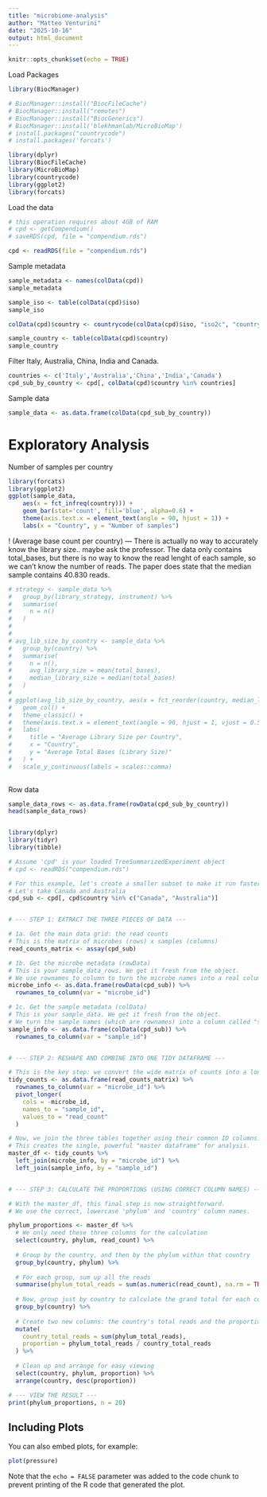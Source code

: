 ```yaml
---
title: "microbiome-analysis"
author: "Matteo Venturini"
date: "2025-10-16"
output: html_document
---
```


```r
knitr::opts_chunk$set(echo = TRUE)
```

Load Packages

```r
library(BiocManager)

# BiocManager::install("BiocFileCache")
# BiocManager::install("remotes")
# BiocManager::install("BiocGenerics")
# BiocManager::install('blekhmanlab/MicroBioMap')
# install.packages("countrycode")
# install.packages('forcats')

library(dplyr)
library(BiocFileCache)
library(MicroBioMap)
library(countrycode)
library(ggplot2)
library(forcats)

```

Load the data

```r
# this operation requires about 4GB of RAM
# cpd <- getCompendium()
# saveRDS(cpd, file = "compendium.rds")

cpd <- readRDS(file = "compendium.rds")
```


Sample metadata 

```r
sample_metadata <- names(colData(cpd))
sample_metadata

sample_iso <- table(colData(cpd)$iso)
sample_iso

colData(cpd)$country <- countrycode(colData(cpd)$iso, "iso2c", "country.name")

sample_country <- table(colData(cpd)$country)
sample_country

```


Filter Italy, Australia, China, India and Canada.

```r
countries <- c('Italy','Australia','China','India','Canada')
cpd_sub_by_country <- cpd[, colData(cpd)$country %in% countries]

```

Sample data
 
```r
sample_data <- as.data.frame(colData(cpd_sub_by_country))
```



# Exploratory Analysis 

Number of samples per country

```r
library(forcats)
library(ggplot2)
ggplot(sample_data,
    aes(x = fct_infreq(country))) +
    geom_bar(stat='count', fill='blue', alpha=0.6) +
    theme(axis.text.x = element_text(angle = 90, hjust = 1)) +
    labs(x = "Country", y = "Number of samples") 
```
! (Average base count per country) --- There is actually no way to accurately know the library size.. maybe ask the professor. The data only contains total_bases, but there is no way to know the read lenght of each sample, so we can't know the number of reads. The paper does state that the median sample contains 40.830 reads.  

```r

# strategy <- sample_data %>%
#   group_by(library_strategy, instrument) %>%
#   summarise(
#     n = n()
#   )
# 
# 
# avg_lib_size_by_country <- sample_data %>%
#   group_by(country) %>%
#   summarise(
#     n = n(),
#     avg_library_size = mean(total_bases),
#     median_library_size = median(total_bases)
#   )
# 
# ggplot(avg_lib_size_by_country, aes(x = fct_reorder(country, median_library_size, .desc = TRUE), y = median_library_size)) +
#   geom_col() +
#   theme_classic() +
#   theme(axis.text.x = element_text(angle = 90, hjust = 1, vjust = 0.5)) +
#   labs(
#     title = "Average Library Size per Country",
#     x = "Country",
#     y = "Average Total Bases (Library Size)"
#   ) + 
#   scale_y_continuous(labels = scales::comma)
  

```

Row data 

```r
sample_data_rows <- as.data.frame(rowData(cpd_sub_by_country))
head(sample_data_rows)



```



```r
library(dplyr)
library(tidyr)
library(tibble)

# Assume 'cpd' is your loaded TreeSummarizedExperiment object
# cpd <- readRDS("compendium.rds")

# For this example, let's create a smaller subset to make it run faster
# Let's take Canada and Australia
cpd_sub <- cpd[, cpd$country %in% c("Canada", "Australia")]


# --- STEP 1: EXTRACT THE THREE PIECES OF DATA ---

# 1a. Get the main data grid: the read counts
# This is the matrix of microbes (rows) x samples (columns)
read_counts_matrix <- assay(cpd_sub)

# 1b. Get the microbe metadata (rowData)
# This is your sample_data_rows. We get it fresh from the object.
# We use rownames_to_column to turn the microbe names into a real column for merging.
microbe_info <- as.data.frame(rowData(cpd_sub)) %>%
  rownames_to_column(var = "microbe_id")

# 1c. Get the sample metadata (colData)
# This is your sample_data. We get it fresh from the object.
# We turn the sample names (which are rownames) into a column called "sample_id".
sample_info <- as.data.frame(colData(cpd_sub)) %>%
  rownames_to_column(var = "sample_id")


# --- STEP 2: RESHAPE AND COMBINE INTO ONE TIDY DATAFRAME ---

# This is the key step: we convert the wide matrix of counts into a long, tidy format.
tidy_counts <- as.data.frame(read_counts_matrix) %>%
  rownames_to_column(var = "microbe_id") %>%
  pivot_longer(
    cols = -microbe_id,
    names_to = "sample_id",
    values_to = "read_count"
  )

# Now, we join the three tables together using their common ID columns.
# This creates the single, powerful "master dataframe" for analysis.
master_df <- tidy_counts %>%
  left_join(microbe_info, by = "microbe_id") %>%
  left_join(sample_info, by = "sample_id")


# --- STEP 3: CALCULATE THE PROPORTIONS (USING CORRECT COLUMN NAMES) ---

# With the master_df, this final step is now straightforward.
# We use the correct, lowercase 'phylum' and 'country' column names.

phylum_proportions <- master_df %>%
  # We only need these three columns for the calculation
  select(country, phylum, read_count) %>%
  
  # Group by the country, and then by the phylum within that country
  group_by(country, phylum) %>%
  
  # For each group, sum up all the reads
  summarise(phylum_total_reads = sum(as.numeric(read_count), na.rm = TRUE), .groups = 'drop') %>%
  
  # Now, group just by country to calculate the grand total for each country
  group_by(country) %>%
  
  # Create two new columns: the country's total reads and the proportion for each phylum
  mutate(
    country_total_reads = sum(phylum_total_reads),
    proportion = phylum_total_reads / country_total_reads
  ) %>%
  
  # Clean up and arrange for easy viewing
  select(country, phylum, proportion) %>%
  arrange(country, desc(proportion))

# --- VIEW THE RESULT ---
print(phylum_proportions, n = 20)
```




## Including Plots

You can also embed plots, for example:

```r
plot(pressure)
```

Note that the `echo = FALSE` parameter was added to the code chunk to prevent printing of the R code that generated the plot.
